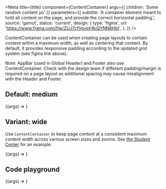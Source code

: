 
<Meta
  title={title}
  component={ContentContainer}
  args={{ children: 'Some random content yo' }}
  parameters={{
    subtitle:
      'A container element meant to hold all content on the page, and provide the correct horizontal padding.',
    source: 'gamut',
    status: 'current',
    design: {
      type: 'figma',
      url: 'https://www.figma.com/file/ZUJ7cfVgyoh1kiQYNN8Hbt',
    },
  }}
/>

ContentContainer can be used when creating page layouts to contain content
within a maximum width, as well as centering that content. By default, it provides responsive padding according to the updated grid system (see figma link above).

Note: AppBar (used in Global Header) and Footer also use ContentContainer.
Check with the design team if different padding/margin is required on a page layout as additional spacing may cause misalignment with the Header and Footer.

## Default: medium

<Canvas>
  <Story name="Medium">{(args) => <ContentContainer {...args} />}</Story>
</Canvas>

## Variant: wide

Use `ContentContainer` to keep page _content_ at a consistent maximum content width across various screen sizes and zooms.
See [the Student Center](https://codecademy.com/student-center) for an example.

<Canvas>
  <Story name="Wide" args={{ size: 'wide' }}>
    {(args) => <ContentContainer {...args} />}
  </Story>
</Canvas>

## Code playground

<Canvas>
  <Story name="Content container">
    {(args) => <ContentContainer {...args} />}
  </Story>
</Canvas>

<PropsTable story="Content Container" />
